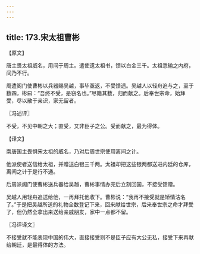 ```yaml
---
---
---
```

title: 173.宋太祖曹彬
---



【原文】

唐主畏太祖威名，用间于周主。遣使遗太祖书，馈以白金三千。太祖悉输之内府，间乃不行。

周遣阁门使曹彬以兵器赐吴越，事毕亟返，不受馈遗。吴越人以轻舟追与之，至于数四，彬曰：“吾终不受，是窃名也。”尽籍其数，归而献之。后奉世宗命，始拜受，尽以散于亲识，家无留者。

〖冯述评〗

不受，不见中朝之大；直受，又非臣子之公。受而献之，最为得体。

【译文】

南唐国主畏惧宋太祖的威名，乃对后周世宗使用离间之计。

他派使者送信给太祖，并赠送白银三千两。太祖却把这些银两都送进内廷的仓库，离间之计于是行不通。

后周派阁门使曹彬送兵器给吴越，曹彬事情办完后立刻回国，不接受馈赠。

吴越人用轻舟追送给他，一再拜托他收下。曹彬说：“我再不接受就是矫情沽名了。”于是把吴越所送的礼物全数登记下来，回来献给世宗，后来奉世宗之命才拜受了，但仍然全拿出来送给亲戚朋友，家中一点都不留。

〖冯评译文〗

不接受就不能表现中国的伟大，直接接受则不是臣子应有大公无私，接受下来再献给朝廷，是最得体的方法。